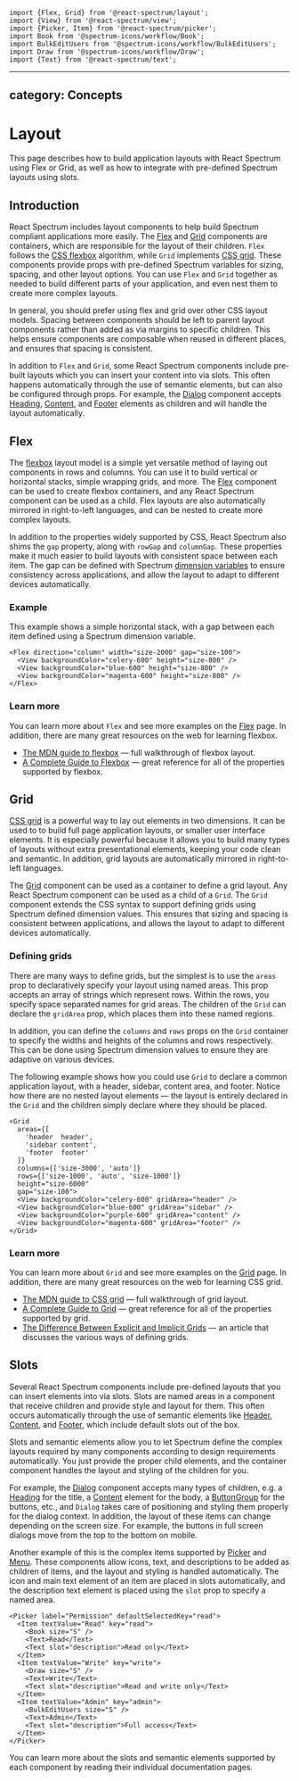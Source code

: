<!-- Copyright 2020 Adobe. All rights reserved.
This file is licensed to you under the Apache License, Version 2.0 (the "License");
you may not use this file except in compliance with the License. You may obtain a copy
of the License at http://www.apache.org/licenses/LICENSE-2.0
Unless required by applicable law or agreed to in writing, software distributed under
the License is distributed on an "AS IS" BASIS, WITHOUT WARRANTIES OR REPRESENTATIONS
OF ANY KIND, either express or implied. See the License for the specific language
governing permissions and limitations under the License. -->


```tsx import
import {Flex, Grid} from '@react-spectrum/layout';
import {View} from '@react-spectrum/view';
import {Picker, Item} from '@react-spectrum/picker';
import Book from '@spectrum-icons/workflow/Book';
import BulkEditUsers from '@spectrum-icons/workflow/BulkEditUsers';
import Draw from '@spectrum-icons/workflow/Draw';
import {Text} from '@react-spectrum/text';
```

---
category: Concepts
---

# Layout

This page describes how to build application layouts with React Spectrum using Flex or Grid,
as well as how to integrate with pre-defined Spectrum layouts using slots.

## Introduction

React Spectrum includes layout components to help build Spectrum compliant applications more easily.
The [Flex](Flex.html) and [Grid](Grid.html) components are containers, which are responsible for
the layout of their children. `Flex` follows the
[CSS flexbox](https://developer.mozilla.org/en-US/docs/Web/CSS/CSS_Flexible_Box_Layout/Basic_Concepts_of_Flexbox)
algorithm, while `Grid` implements
[CSS grid](https://developer.mozilla.org/en-US/docs/Web/CSS/CSS_Grid_Layout/Basic_Concepts_of_Grid_Layout).
These components provide props with pre-defined Spectrum variables for sizing, spacing,
and other layout options. You can use `Flex` and `Grid` together as needed to build different
parts of your application, and even nest them to create more complex layouts.

In general, you should prefer using flex and grid over other CSS layout models. Spacing between components
should be left to parent layout components rather than added as via margins to specific children. This helps
ensure components are composable when reused in different places, and ensures that spacing is consistent.

In addition to `Flex` and `Grid`, some React Spectrum components include pre-built layouts which you can
insert your content into via slots. This often happens automatically through the use of semantic elements,
but can also be configured through props. For example, the [Dialog](Dialog.html) component accepts
[Heading](Heading.html), [Content](Content.html), and [Footer](Footer.html) elements as children and
will handle the layout automatically.

## Flex

The [flexbox](https://developer.mozilla.org/en-US/docs/Web/CSS/CSS_Flexible_Box_Layout/Basic_Concepts_of_Flexbox)
layout model is a simple yet versatile method of laying out components in rows and columns.
You can use it to build vertical or horizontal stacks, simple wrapping grids, and more. The [Flex](Flex.html)
component can be used to create flexbox containers, and any React Spectrum component can be used as a child.
Flex layouts are also automatically mirrored in right-to-left languages, and can be nested to create
more complex layouts.

In addition to the properties widely supported by CSS, React Spectrum also shims the `gap` property, along
with `rowGap` and `columnGap`. These properties make it much easier to build layouts
with consistent space between each item. The gap can be defined with Spectrum [dimension variables](styling.html#dimension-values)
to ensure consistency across applications, and allow the layout to adapt to different devices automatically.

### Example

This example shows a simple horizontal stack, with a gap between each item defined using a Spectrum dimension variable.

```tsx example
<Flex direction="column" width="size-2000" gap="size-100">
  <View backgroundColor="celery-600" height="size-800" />
  <View backgroundColor="blue-600" height="size-800" />
  <View backgroundColor="magenta-600" height="size-800" />
</Flex>
```

### Learn more

You can learn more about `Flex` and see more examples on the [Flex](Flex.html) page. In addition,
there are many great resources on the web for learning flexbox.

* [The MDN guide to flexbox](https://developer.mozilla.org/en-US/docs/Web/CSS/CSS_Flexible_Box_Layout) — full walkthrough
of flexbox layout.
* [A Complete Guide to Flexbox](https://css-tricks.com/snippets/css/a-guide-to-flexbox/) — great reference for all of the
properties supported by flexbox.

## Grid

[CSS grid](https://developer.mozilla.org/en-US/docs/Web/CSS/CSS_Grid_Layout/Basic_Concepts_of_Grid_Layout)
is a powerful way to lay out elements in two dimensions. It can be used to to build full page application
layouts, or smaller user interface elements. It is especially powerful because it allows you to build many types of
layouts without extra presentational elements, keeping your code clean and semantic. In addition, grid layouts
are automatically mirrored in right-to-left languages.

The [Grid](Grid.html) component can be used as a container to define a grid layout. Any React Spectrum component can be used as
a child of a `Grid`. The `Grid` component extends the CSS syntax to support defining grids using Spectrum defined dimension values.
This ensures that sizing and spacing is consistent between applications, and allows the layout to adapt to different devices
automatically.

### Defining grids

There are many ways to define grids, but the simplest is to use the `areas` prop to declaratively
specify your layout using named areas. This prop accepts an array of strings which represent rows. Within the rows,
you specify space separated names for grid areas. The children of the `Grid` can declare the `gridArea` prop, which
places them into these named regions.

In addition, you can define the `columns` and `rows`
props on the `Grid` container to specify the widths and heights of the columns and rows respectively. This can be
done using Spectrum dimension values to ensure they are adaptive on various devices.

The following example shows how you could use `Grid` to declare a common application layout, with a header, sidebar,
content area, and footer. Notice how there are no nested layout elements — the layout is entirely declared in the
`Grid` and the children simply declare where they should be placed.

```tsx example
<Grid
  areas={[
    'header  header',
    'sidebar content',
    'footer  footer'
  ]}
  columns={['size-3000', 'auto']}
  rows={['size-1000', 'auto', 'size-1000']}
  height="size-6000"
  gap="size-100">
  <View backgroundColor="celery-600" gridArea="header" />
  <View backgroundColor="blue-600" gridArea="sidebar" />
  <View backgroundColor="purple-600" gridArea="content" />
  <View backgroundColor="magenta-600" gridArea="footer" />
</Grid>
```

### Learn more

You can learn more about `Grid` and see more examples on the [Grid](Grid.html) page. In addition,
there are many great resources on the web for learning CSS grid.

* [The MDN guide to CSS grid](https://developer.mozilla.org/en-US/docs/Web/CSS/CSS_Grid_Layout) — full walkthrough of
grid layout.
* [A Complete Guide to Grid](https://css-tricks.com/snippets/css/complete-guide-grid) — great reference for all of the
properties supported by grid.
* [The Difference Between Explicit and Implicit Grids](https://css-tricks.com/difference-explicit-implicit-grids/) — an
article that discusses the various ways of defining grids.

## Slots

Several React Spectrum components include pre-defined layouts that you can insert elements into via slots.
Slots are named areas in a component that receive children and provide style and layout for them. This
often occurs automatically through the use of semantic elements like [Header](Header.html), [Content](Content.html),
and [Footer](Footer.html), which include default slots out of the box.

Slots and semantic elements allow you to let Spectrum define the complex layouts required by many components according
to design requirements automatically. You just provide the proper child elements, and the container component handles the
layout and styling of the children for you.

For example, the [Dialog](Dialog.html) component accepts many types of children, e.g. a [Heading](Heading.html)
for the title, a [Content](Content.html) element for the body, a [ButtonGroup](ButtonGroup.html) for the buttons, etc.,
and `Dialog` takes care of positioning and styling them properly for the dialog context. In addition, the layout of
these items can change depending on the screen size. For example, the buttons in full screen dialogs move from the
top to the bottom on mobile.

Another example of this is the complex items supported by [Picker](Picker.html) and [Menu](Menu.html). These components allow
icons, text, and descriptions to be added as children of items, and the layout and styling is handled automatically.
The icon and main text element of an item are placed in slots automatically, and the description text element is
placed using the `slot` prop to specify a named area.

```tsx example
<Picker label="Permission" defaultSelectedKey="read">
  <Item textValue="Read" key="read">
    <Book size="S" />
    <Text>Read</Text>
    <Text slot="description">Read only</Text>
  </Item>
  <Item textValue="Write" key="write">
    <Draw size="S" />
    <Text>Write</Text>
    <Text slot="description">Read and write only</Text>
  </Item>
  <Item textValue="Admin" key="admin">
    <BulkEditUsers size="S" />
    <Text>Admin</Text>
    <Text slot="description">Full access</Text>
  </Item>
</Picker>
```

You can learn more about the slots and semantic elements supported by each component by reading their individual
documentation pages.

